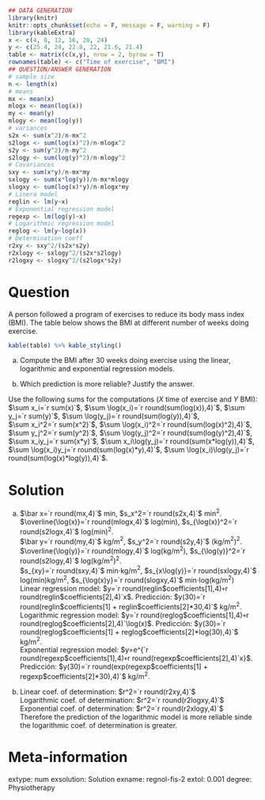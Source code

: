 
```r
## DATA GENERATION
library(knitr)
knitr::opts_chunk$set(echo = F, message = F, warning = F)
library(kableExtra)
x <- c(4, 8, 12, 16, 20, 24)
y <- c(25.4, 24, 22.8, 22, 21.6, 21.4)
table <- matrix(c(x,y), nrow = 2, byrow = T)
rownames(table) <- c("Time of exercise", "BMI")
## QUESTION/ANSWER GENERATION
# sample size
n <- length(x)
# means
mx <- mean(x)
mlogx <- mean(log(x))
my <- mean(y)
mlogy <- mean(log(y))
# variances
s2x <- sum(x^2)/n-mx^2
s2logx <- sum(log(x)^2)/n-mlogx^2
s2y <- sum(y^2)/n-my^2
s2logy <- sum(log(y)^2)/n-mlogy^2
# Covariances
sxy <- sum(x*y)/n-mx*my
sxlogy <- sum(x*log(y))/n-mx*mlogy
slogxy <- sum(log(x)*y)/n-mlogx*my
# Linera model
reglin <- lm(y~x)
# Exponential regression model
regexp <- lm(log(y)~x)
# Logarithmic regression model
reglog <- lm(y~log(x))
# Determination coeff
r2xy <- sxy^2/(s2x*s2y)
r2xlogy <- sxlogy^2/(s2x*s2logy)
r2logxy <- slogxy^2/(s2logx*s2y)
```

Question
========
A person followed a program of exercises to reduce its body mass index (BMI).
The table below shows the BMI at different number of weeks doing exercise.

```r
kable(table) %>% kable_styling()
```


a. Compute the BMI after 30 weeks doing exercise  using the linear, logarithmic and exponential regression models.

a. Which prediction is more reliable? Justify the answer.

Use the following sums for the computations ($X$ time of exercise and $Y$ BMI):  
$\sum x_i=`r sum(x)`$, $\sum \log(x_i)=`r round(sum(log(x)),4)`$, $\sum y_j=`r sum(y)`$, $\sum \log(y_j)=`r round(sum(log(y)),4)`$,  
$\sum x_i^2=`r sum(x^2)`$, $\sum \log(x_i)^2=`r round(sum(log(x)^2),4)`$, $\sum y_j^2=`r sum(y^2)`$, $\sum \log(y_j)^2=`r round(sum(log(y)^2),4)`$,  
$\sum x_iy_j=`r sum(x*y)`$, $\sum x_i\log(y_j)=`r round(sum(x*log(y)),4)`$, $\sum \log(x_i)y_j=`r round(sum(log(x)*y),4)`$, $\sum \log(x_i)\log(y_j)=`r round(sum(log(x)*log(y)),4)`$.

Solution
========

a. $\bar x=`r round(mx,4)`$ min, $s_x^2=`r round(s2x,4)`$ min$^2$.  
$\overline{\log(x)}=`r round(mlogx,4)`$ log(min), $s_{\log(x)}^2=`r round(s2logx,4)`$ log(min)$^2$.  
$\bar y=`r round(my,4)`$ kg/m$^2$, $s_y^2=`r round(s2y,4)`$ (kg/m$^2$)$^2$.  
$\overline{\log(y)}=`r round(mlogy,4)`$ log(kg/m$^2$), $s_{\log(y)}^2=`r round(s2logy,4)`$ log(kg/m$^2$)$^2$.  
$s_{xy}=`r round(sxy,4)`$ min$\cdot$kg/m$^2$, $s_{x\log(y)}=`r round(sxlogy,4)`$ log(min)kg/m$^2$, $s_{\log(x)y}=`r round(slogxy,4)`$ min$\cdot$log(kg/m$^2$)  
Linear regression model: $y=`r round(reglin$coefficients[1],4)`+`r round(reglin$coefficients[2],4)`x$.
Predicción: $y(30)=`r round(reglin$coefficients[1] + reglin$coefficients[2]*30,4)`$ kg/m$^2$.  
Logarithmic regression model: $y=`r round(reglog$coefficients[1],4)`+`r round(reglog$coefficients[2],4)`\log(x)$.
Predicción: $y(30)=`r round(reglog$coefficients[1] + reglog$coefficients[2]*log(30),4)`$ kg/m$^2$.  
Exponential regression model: $y=e^{`r round(regexp$coefficients[1],4)`+`r round(regexp$coefficients[2],4)`x}$.
Predicción: $y(30)=`r round(exp(regexp$coefficients[1] + regexp$coefficients[2]*30),4)`$ kg/m$^2$.

a. Linear coef. of determination: $r^2=`r round(r2xy,4)`$  
Logarithmic coef. of determination: $r^2=`r round(r2logxy,4)`$  
Exponential coef. of determination: $r^2=`r round(r2xlogy,4)`$  
Therefore the prediction of the logarithmic model is more reliable sinde the logarithmic coef. of determination is greater.

Meta-information 
================
extype: num
exsolution: Solution
exname: regnol-fis-2
extol: 0.001
degree: Physiotherapy
 
